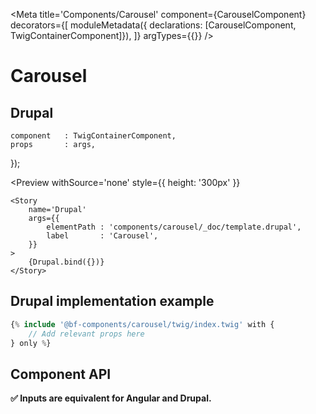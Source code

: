 

<Meta 
    title='Components/Carousel' 
    component={CarouselComponent}
    decorators={[
        moduleMetadata({ declarations: [CarouselComponent, TwigContainerComponent]}),
    ]}
    argTypes={{}}
/>

# Carousel

## Drupal

    component   : TwigContainerComponent,
    props       : args,
});

<Preview
    withSource='none'
    style={{ height: '300px' }}
>
    <Story 
        name='Drupal'
        args={{ 
            elementPath : 'components/carousel/_doc/template.drupal',
            label       : 'Carousel',
        }}
    >
        {Drupal.bind({})}
    </Story>
</Preview>


## Drupal implementation example

```php
{% include '@bf-components/carousel/twig/index.twig' with {
    // Add relevant props here
} only %}
```


## Component API

**✅ Inputs are equivalent for Angular and Drupal.**

<Props of={CarouselComponent} />
